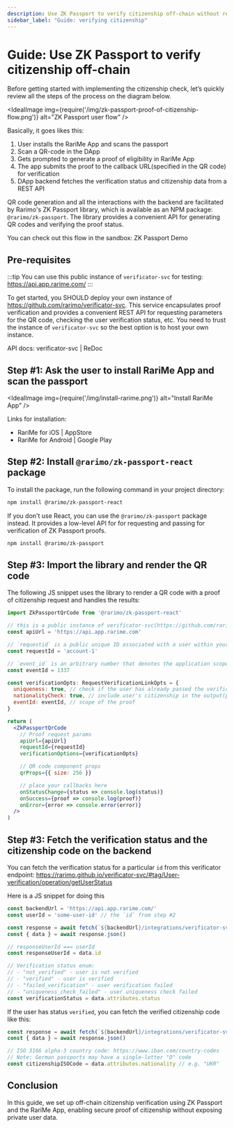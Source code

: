 ```yaml
---
description: Use ZK Passport to verify citizenship off-chain without revealing private data. Learn how to implement the verification process step-by-step with RariMe App.
sidebar_label: "Guide: verifying citizenship"
---
```


# Guide: Use ZK Passport to verify citizenship off-chain

Before getting started with implementing the citizenship check, let’s quickly review all the steps of the process on the diagram below.

<IdealImage img={require('/img/zk-passport-proof-of-citizenship-flow.png')} alt="ZK Passport user flow" />

Basically, it goes likes this:

1. User installs the RariMe App and scans the passport
2. Scan a QR-code in the DApp
3. Gets prompted to generate a proof of eligibility in RariMe App
4. The app submits the proof to the callback URL(specified in the QR code) for verification
5. DApp backend fetches the verification status and citizenship data from a REST API

QR code generation and all the interactions with the backend are facilitated by Rarimo's ZK Passport library, which is available as an NPM package: `@rarimo/zk-passport`. The library provides a convenient API for generating QR codes and verifying the proof status.

You can check out this flow in the sandbox: <OutLink href="https://app.rarime.com/proof-requests-demo">ZK Passport Demo</OutLink>

## Pre-requisites

:::tip
You can use this public instance of `verificator-svc` for testing: <OutLink href="https://api.app.rarime.com/">https://api.app.rarime.com/</OutLink>
:::

To get started, you SHOULD deploy your own instance of https://github.com/rarimo/verificator-svc. This service encapsulates proof verification and provides a convenient REST API for requesting parameters for the QR code, checking the user verification status, etc. You need to trust the instance of `verificator-svc` so the best option is to host your own instance.

API docs: <OutLink href="https://rarimo.github.io/verificator-svc/">verificator-svc | ReDoc</OutLink>

## Step #1: Ask the user to install RariMe App and scan the passport

<IdealImage img={require('/img/install-rarime.png')} alt="Install RariMe App" />

Links for installation:

- <OutLink href="https://apps.apple.com/us/app/rarime/id6503300598">RariMe for iOS | AppStore</OutLink>
- <OutLink href="https://play.google.com/store/apps/details?id=com.rarilabs.rarime">RariMe for Android | Google Play</OutLink>

## Step #2: Install `@rarimo/zk-passport-react` package

To install the package, run the following command in your project directory:

```bash npm2yarn
npm install @rarimo/zk-passport-react
```

If you don't use React, you can use the `@rarimo/zk-passport` package instead. It provides a low-level API for for requesting and passing for verification of ZK Passport proofs.

```bash npm2yarn
npm install @rarimo/zk-passport
```

## Step #3: Import the library and render the QR code

The following JS snippet uses the library to render a QR code with a proof of citizenship request and handles the results:

```jsx
import ZkPassportQrCode from '@rarimo/zk-passport-react'

// this is a public instance of verificator-svc(https://github.com/rarimo/verificator-svc). Replace it with the URL of your instance
const apiUrl = 'https://api.app.rarime.com'

// `requestid` is a public unique ID associated with a user within your system. It will be used in the Step #3 to check the user status
const requestId = 'account-1'

// `event_id` is an arbitrary number that denotes the application scope of the proof, should be something like `APP_ID:ACTION_ID`
const eventId = 1337

const verificationOpts: RequestVerificationLinkOpts = {
  uniqueness: true, // check if the user has already passed the verification
  nationalityCheck: true, // include user's citizenship in the output(proof public signals)
  eventId: eventId, // scope of the proof
}

return (
  <ZkPassportQrCode
    // Proof request params
    apiUrl={apiUrl}
    requestId={requestId}
    verificationOptions={verificationOpts}

    // QR code component props
    qrProps={{ size: 256 }}

    // place your callbacks here
    onStatusChange={status => console.log(status)}
    onSuccess={proof => console.log(proof)}
    onError={error => console.error(error)}
  />
)
```

## Step #3: Fetch the verification status and the citizenship code on the backend

You can fetch the verification status for a particular `id` from this verificator endpoint:
<OutLink href="https://rarimo.github.io/verificator-svc/#tag/User-verification/operation/getUserStatus">https://rarimo.github.io/verificator-svc/#tag/User-verification/operation/getUserStatus</OutLink>

Here is a JS snippet for doing this

```ts
const backendUrl = 'https://api.app.rarime.com/'
const userId = 'some-user-id' // the `id` from step #2

const response = await fetch(`${backendUrl}/integrations/verificator-svc/private/verification-status/${userId}`)
const { data } = await response.json()

// responseUserId === userId
const responseUserId = data.id

// Verification status enum:
// - "not_verified" - user is not verified
// - "verified" - user is verified
// - "failed_verification" - user verification failed
// - "uniqueness_check_failed" - user uniqueness check failed
const verificationStatus = data.attributes.status
```

If the user has status `verified`, you can fetch the verified citizenship code like this:

```ts
const response = await fetch(`${backendUrl}/integrations/verificator-svc/private/user/${userId}`)
const { data } = await response.json()

// ISO 3166 alpha-3 country code: https://www.iban.com/country-codes
// Note: German passports may have a single-letter "D" code
const citizenshipISOCode = data.attributes.nationality // e.g. "UKR"
```

## Conclusion

In this guide, we set up off-chain citizenship verification using ZK Passport and the RariMe App, enabling secure proof of citizenship without exposing private user data.

